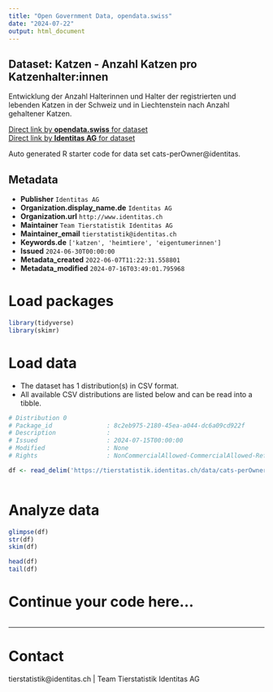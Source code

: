 ```yaml
---
title: "Open Government Data, opendata.swiss"
date: "2024-07-22"
output: html_document
---
```


## Dataset: Katzen - Anzahl Katzen pro Katzenhalter:innen

Entwicklung der Anzahl Halterinnen und Halter der registrierten und lebenden Katzen in der Schweiz und in Liechtenstein nach Anzahl gehaltener Katzen.

[Direct link by **opendata.swiss** for dataset](https://opendata.swiss/de/dataset/katzen-katzenhalter-innen-nach-anzahl-katzen)<br>
[Direct link by **Identitas AG** for dataset](https://tierstatistik.identitas.ch/)

Auto generated R starter code for data set cats-perOwner@identitas.

## Metadata

- **Publisher** `Identitas AG`
- **Organization.display_name.de** `Identitas AG`
- **Organization.url** `http://www.identitas.ch`
- **Maintainer** `Team Tierstatistik Identitas AG`
- **Maintainer_email** `tierstatistik@identitas.ch`
- **Keywords.de** `['katzen', 'heimtiere', 'eigentumerinnen']`
- **Issued** `2024-06-30T00:00:00`
- **Metadata_created** `2022-06-07T11:22:31.558801`
- **Metadata_modified** `2024-07-16T03:49:01.795968`


# Load packages

```r

library(tidyverse)
library(skimr)

```

# Load data

-   The dataset has 1 distribution(s) in CSV format.
-   All available CSV distributions are listed below and can be read into a tibble.

```r

# Distribution 0
# Package_id               : 8c2eb975-2180-45ea-a044-dc6a09cd922f
# Description              : 
# Issued                   : 2024-07-15T00:00:00
# Modified                 : None
# Rights                   : NonCommercialAllowed-CommercialAllowed-ReferenceRequired

df <- read_delim('https://tierstatistik.identitas.ch/data/cats-perOwner.csv')



```

# Analyze data

```r

glimpse(df)
str(df)
skim(df)

head(df)
tail(df)

```

# Continue your code here...

```r

```

------------------------------------------------------------------------

# Contact

tierstatistik@identitas.ch | Team Tierstatistik Identitas AG
